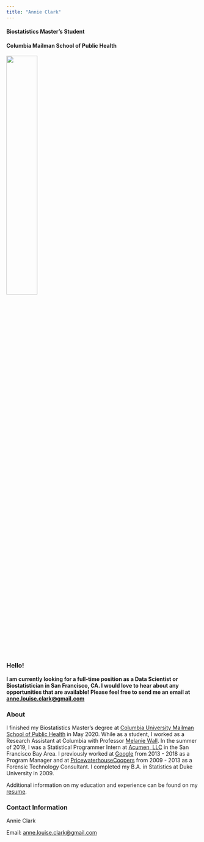 ```yaml
---
title: "Annie Clark"
---
```


#### Biostatistics Master's Student
#### Columbia Mailman School of Public Health

<img src = "images/annie.png" style = "width:40%">

### Hello!

<b>I am currently looking for a full-time position as a Data Scientist or Biostatistician in San Francisco, CA. I would love to hear about any opportunities that are available! Please feel free to send me an email at [anne.louise.clark@gmail.com](mailto:anne.louise.clark@gmail.com)</b><br> 

### About

I finished my Biostatistics Master's degree at [Columbia University Mailman School of Public Health](https://www.mailman.columbia.edu/academics/departments/biostatistics) in May 2020. While as a student, I worked as a Research Assistant at Columbia with Professor [Melanie Wall](http://www.columbia.edu/~mmw2177/). In the summer of 2019, I was a Statistical Programmer Intern at [Acumen, LLC](https://www.acumenllc.com/) in the San Francisco Bay Area. I previously worked at [Google](https://www.google.com) from 2013 - 2018 as a Program Manager and at [PricewaterhouseCoopers](https://www.pwc.com/sg/en/services/consulting/forensics/forensic-technology-solutions.html) from 2009 - 2013 as a Forensic Technology Consultant. I completed my B.A. in Statistics at Duke University in 2009. 

Additional information on my education and experience can be found on my [resume](annieclark_resume_202005.pdf). <br> 

### Contact Information

Annie Clark<br> 

Email: [anne.louise.clark@gmail.com](mailto:anne.louise.clark@gmail.com)